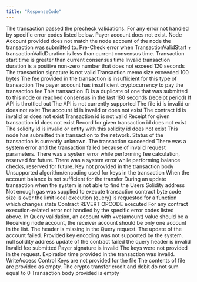 ---
title: "ResponseCode"
---


<Accordion title="OK">
The transaction passed the precheck validations.
</Accordion>

<Accordion title="INVALID_TRANSACTION">
For any error not handled by specific error codes listed below.
</Accordion>

<Accordion title="PAYER_ACCOUNT_NOT_FOUND">
Payer account does not exist.
</Accordion>

<Accordion title="INVALID_NODE_ACCOUNT">
Node Account provided does not match the node account of the node the transaction was submitted to.
</Accordion>

<Accordion title="TRANSACTION_EXPIRED">
Pre-Check error when TransactionValidStart + transactionValidDuration is less than current consensus time.
</Accordion>

<Accordion title="INVALID_TRANSACTION_START">
Transaction start time is greater than current consensus time
</Accordion>

<Accordion title="INVALID_TRANSACTION_DURATION">
Invalid transaction duration is a positive non-zero number that does not exceed 120 seconds
</Accordion>

<Accordion title="INVALID_SIGNATURE">
The transaction signature is not valid
</Accordion>

<Accordion title="MEMO_TOO_LONG">
Transaction memo size exceeded 100 bytes
</Accordion>

<Accordion title="INSUFFICIENT_TX_FEE">
The fee provided in the transaction is insufficient for this type of transaction
</Accordion>

<Accordion title="INSUFFICIENT_PAYER_BALANCE">
The payer account has insufficient cryptocurrency to pay the transaction fee
</Accordion>

<Accordion title="DUPLICATE_TRANSACTION">
This transaction ID is a duplicate of one that was submitted to this node or reached consensus in the last 180 seconds (receipt period)
</Accordion>

<Accordion title="BUSY">
If API is throttled out
</Accordion>

<Accordion title="NOT_SUPPORTED">
The API is not currently supported
</Accordion>

<Accordion title="INVALID_FILE_ID">
The file id is invalid or does not exist
</Accordion>

<Accordion title="INVALID_ACCOUNT_ID">
The account id is invalid or does not exist
</Accordion>

<Accordion title="INVALID_CONTRACT_ID">
The contract id is invalid or does not exist
</Accordion>

<Accordion title="INVALID_TRANSACTION_ID">
Transaction id is not valid
</Accordion>

<Accordion title="RECEIPT_NOT_FOUND">
Receipt for given transaction id does not exist
</Accordion>

<Accordion title="RECORD_NOT_FOUND">
Record for given transaction id does not exist
</Accordion>

<Accordion title="INVALID_SOLIDITY_ID">
The solidity id is invalid or entity with this solidity id does not exist
</Accordion>

<Accordion title="UNKNOWN">
This node has submitted this transaction to the network. Status of the transaction is currently unknown.
</Accordion>

<Accordion title="SUCCESS">
The transaction succeeded
</Accordion>

<Accordion title="FAIL_INVALID">
There was a system error and the transaction failed because of invalid request parameters.
</Accordion>

<Accordion title="FAIL_FEE">
There was a system error while performing fee calculation, reserved for future.
</Accordion>

<Accordion title="FAIL_BALANCE">
There was a system error while performing balance checks, reserved for future.
</Accordion>

<Accordion title="KEY_REQUIRED">
Key not provided in the transaction body
</Accordion>

<Accordion title="BAD_ENCODING">
Unsupported algorithm/encoding used for keys in the transaction
</Accordion>

<Accordion title="INSUFFICIENT_ACCOUNT_BALANCE">
When the account balance is not sufficient for the transfer
</Accordion>

<Accordion title="INVALID_SOLIDITY_ADDRESS">
During an update transaction when the system is not able to find the Users Solidity address
</Accordion>

<Accordion title="INSUFFICIENT_GAS">
Not enough gas was supplied to execute transaction
</Accordion>

<Accordion title="CONTRACT_SIZE_LIMIT_EXCEEDED">
contract byte code size is over the limit
</Accordion>

<Accordion title="LOCAL_CALL_MODIFICATION_EXCEPTION">
local execution (query) is requested for a function which changes state
</Accordion>

<Accordion title="CONTRACT_REVERT_EXECUTED">
Contract REVERT OPCODE executed
</Accordion>

<Accordion title="CONTRACT_EXECUTION_EXCEPTION">
For any contract execution-related error not handled by the specific error codes listed above.
</Accordion>

<Accordion title="INVALID_RECEIVING_NODE_ACCOUNT">
In Query validation, an account with +ve(amount) value should be a Receiving node account, the receiver account should be only one account in the list.
</Accordion>

<Accordion title="MISSING_QUERY_HEADER">
The header is missing in the Query request.
</Accordion>

<Accordion title="ACCOUNT_UPDATE_FAILED">
The update of the account failed.
</Accordion>

<Accordion title="INVALID_KEY_ENCODING">
Provided key encoding was not supported by the system.
</Accordion>

<Accordion title="NULL_SOLIDITY_ADDRESS">
null solidity address
</Accordion>

<Accordion title="CONTRACT_UPDATE_FAILED">
update of the contract failed
</Accordion>

<Accordion title="INVALID_QUERY_HEADER">
the query header is invalid
</Accordion>

<Accordion title="INVALID_FEE_SUBMITTED">
Invalid fee submitted
</Accordion>

<Accordion title="INVALID_PAYER_SIGNATURE">
Payer signature is invalid
</Accordion>

<Accordion title="KEY_NOT_PROVIDED">
The keys were not provided in the request.
</Accordion>

<Accordion title="INVALID_EXPIRATION_TIME">
Expiration time provided in the transaction was invalid.
</Accordion>

<Accordion title="NO_WACL_KEY">
WriteAccess Control Keys are not provided for the file
</Accordion>

<Accordion title="FILE_CONTENT_EMPTY">
The contents of file are provided as empty.
</Accordion>

<Accordion title="INVALID_ACCOUNT_AMOUNTS">
The crypto transfer credit and debit do not sum equal to 0
</Accordion>

<Accordion title="EMPTY_TRANSACTION_BODY">
Transaction body provided is empty
</Accordion>
